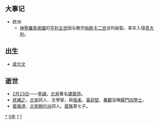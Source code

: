 {{yearTOC|1110|辽'''[[乾统|-{乾}-统]]十年'''；北宋'''[[大观_(年号)|大观]]四年'''；西夏'''[[貞觀_(西夏)|貞觀]]十年'''；大理'''[[文治_(大理)|文治]]元年'''；越南'''[[會祥大慶|會祥大慶]]元年'''；日本'''[[天仁|天仁]]三年'''，'''[[天永|天永]]元年'''}}
== 大事记 ==
* 欧洲
** [[神聖羅馬帝國|神聖羅馬帝國]]的[[亨利五世_(神圣罗马帝国)|亨利五世]]因与教宗[[帕斯卡二世|帕斯卡二世]]谈判破裂，率军入侵[[意大利|意大利]]。

== 出生 ==
* [[虞允文|虞允文]]

== 逝世 ==
{{Wikisource year mention}}
*[[2月23日|2月23日]]——[[李誡_(北宋)|李誡]]，[[北宋|北宋]]著名[[建築师|建築师]]。
*[[晁補之|晁補之]]，[[北宋|北宋]]詞人、文學家，與[[張耒|張耒]]、[[黃庭堅|黃庭堅]]、[[秦觀|秦觀]]並稱[[蘇門四學士|蘇門四學士]]。
*[[晏幾道|晏幾道]]，[[北宋|北宋]][[婉约派|婉约派]]詞人。[[晏殊|晏殊]]第七子。

[[Category:1110年|*]]
[[Category:1110年代|0年]]
[[Category:12世纪各年|1]]
[[Category:卯年|1]]